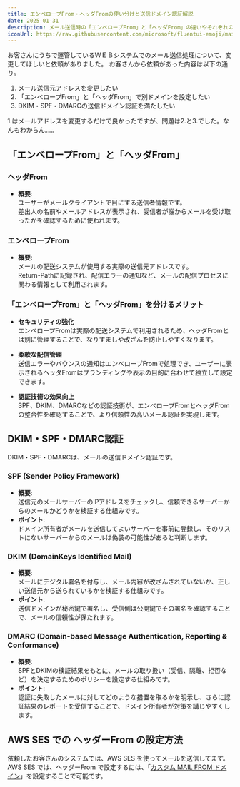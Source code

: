 ---
title: エンベロープFrom・ヘッダFromの使い分けと送信ドメイン認証解説
date: 2025-01-31
description: メール送信時の「エンベロープFrom」と「ヘッダFrom」の違いやそれぞれの役割を解説。AWS SESでのカスタムMAIL FROM設定や、DKIM・SPF・DMARC認証によるセキュリティ強化のポイントを詳述しています。
iconUrl: https://raw.githubusercontent.com/microsoft/fluentui-emoji/main/assets/Love%20letter/Flat/love_letter_flat.svg
---

お客さんにうちで運管しているＷＥＢシステムでのメール送信処理について、変更してほしいと依頼がありました。
お客さんから依頼があった内容は以下の通り。

1. メール送信元アドレスを変更したい
2. 「エンベロープFrom」と「ヘッダFrom」で別ドメインを設定したい
3. DKIM・SPF・DMARCの送信ドメイン認証を満たしたい

1.はメールアドレスを変更するだけで良かったですが、問題は2.と3.でした。なんもわからん。。。

## 「エンベロープFrom」と「ヘッダFrom」

### ヘッダFrom

- **概要**:  
  ユーザーがメールクライアントで目にする送信者情報です。  
  差出人の名前やメールアドレスが表示され、受信者が誰からメールを受け取ったかを確認するために使われます。

### エンベロープFrom

- **概要**:  
  メールの配送システムが使用する実際の送信元アドレスです。  
  Return-Pathに記録され、配信エラーの通知など、メールの配信プロセスに関わる情報として利用されます。

### 「エンベロープFrom」と「ヘッダFrom」を分けるメリット

- **セキュリティの強化**  
  エンベロープFromは実際の配送システムで利用されるため、ヘッダFromとは別に管理することで、なりすましや改ざんを防止しやすくなります。

- **柔軟な配信管理**  
  送信エラーやバウンスの通知はエンベロープFromで処理でき、ユーザーに表示されるヘッダFromはブランディングや表示の目的に合わせて独立して設定できます。

- **認証技術の効果向上**  
  SPF、DKIM、DMARCなどの認証技術が、エンベロープFromとヘッダFromの整合性を確認することで、より信頼性の高いメール認証を実現します。

## DKIM・SPF・DMARC認証

DKIM・SPF・DMARCは、メールの送信ドメイン認証です。

### SPF (Sender Policy Framework)

- **概要**:  
  送信元のメールサーバーのIPアドレスをチェックし、信頼できるサーバーからのメールかどうかを検証する仕組みです。
- **ポイント**:  
  ドメイン所有者がメールを送信してよいサーバーを事前に登録し、そのリストにないサーバーからのメールは偽装の可能性があると判断します。

### DKIM (DomainKeys Identified Mail)

- **概要**:  
  メールにデジタル署名を付与し、メール内容が改ざんされていないか、正しい送信元から送られているかを検証する仕組みです。
- **ポイント**:  
  送信ドメインが秘密鍵で署名し、受信側は公開鍵でその署名を確認することで、メールの信頼性が保たれます。

### DMARC (Domain-based Message Authentication, Reporting & Conformance)

- **概要**:  
  SPFとDKIMの検証結果をもとに、メールの取り扱い（受信、隔離、拒否など）を決定するためのポリシーを設定する仕組みです。
- **ポイント**:  
  認証に失敗したメールに対してどのような措置を取るかを明示し、さらに認証結果のレポートを受信することで、ドメイン所有者が対策を講じやすくします。

## AWS SES での ヘッダーFrom の設定方法

依頼したお客さんのシステムでは、AWS SES を使ってメールを送信してます。  
AWS SES では、ヘッダーFrom で設定するには、「[カスタム MAIL FROM ドメイン](https://docs.aws.amazon.com/ja_jp/ses/latest/dg/mail-from.html)」を設定することで可能です。

